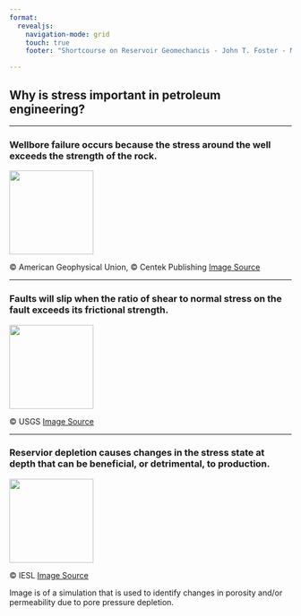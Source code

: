 ```yaml
---
format: 
  revealjs:
    navigation-mode: grid
    touch: true
    footer: "Shortcourse on Reservoir Geomechancis - John T. Foster - May 2023"

---
```


## Why is stress important in petroleum engineering?

---


### Wellbore failure occurs because the stress around the well exceeds the strength of the rock.

![](images/wellbore.png){width=150 fig-align="center"}

&copy; American Geophysical Union, &copy; Centek Publishing [Image Source](http://petrowiki.org/images/thumb/b/b0/Devol2_1102final_Page_051_Image_0001.png/300px-Devol2_1102final_Page_051_Image_0001.png)

---

### Faults will slip when the ratio of shear to normal stress on the fault exceeds its frictional strength.

![](images/slip.png){width=150 fig-align="center"}

&copy; USGS [Image Source]('http://geomaps.wr.usgs.gov/parks/deform/normalfault.gif')

---

### Reservior depletion causes changes in the stress state at depth that can be beneficial, or detrimental, to production.

![](images/depletion.png){width=150 fig-align="center"}

&copy; IESL [Image Source](http://iesl-global.com/wp-content/uploads/2014/06/ReservoirPressureIllustration.jpg)

::: notes
Image is of a simulation that is used to identify changes in porosity and/or permeability due to pore pressure depletion.
:::
